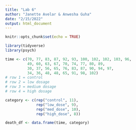 ```yaml
---
title: "Lab 6"
author: "Janette Avelar & Anwesha Guha"
date: "2/15/2022"
output: html_document
---
```


```r
knitr::opts_chunk$set(echo = TRUE)
```

```r
library(tidyverse)
library(psych)
```

```r
time <- c(70, 77, 83, 87, 92, 93, 100, 102, 102, 103, 96,
          49, 60, 63, 67, 70, 74, 77, 80, 89,
          30, 37, 56, 65, 76, 83, 87, 90, 94, 97,
          34, 36, 48, 48, 65, 91, 98, 102)
# row 1 = control
# row 2 = low dosage
# row 3 = medium dosage
# row 4 = high dosage

category <- c(rep("control", 11),
              rep("low_dose", 9),
              rep("med_dose", 10),
              rep("high_dose", 8))

death_df <- data.frame(time, category)


```

